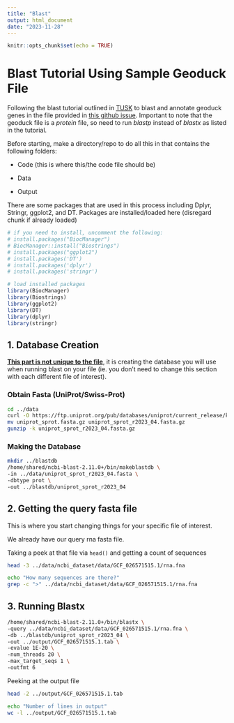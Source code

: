 ```yaml
---
title: "Blast"
output: html_document
date: "2023-11-28"
---
```


```r
knitr::opts_chunk$set(echo = TRUE)
```

# Blast Tutorial Using Sample Geoduck File

Following the blast tutorial outlined in [TUSK](https://robertslab.github.io/tusk/modules/04-blast.html) to blast and annotate geoduck genes in the file provided in [this github issue](https://github.com/RobertsLab/resources/issues/1710). Important to note that the geoduck file is a *protein* file, so need to run *blastp* instead of *blastx* as listed in the tutorial.

Before starting, make a directory/repo to do all this in that contains the following folders:

-   Code (this is where this/the code file should be)

-   Data

-   Output

There are some packages that are used in this process including Dplyr, Stringr, ggplot2, and DT. Packages are installed/loaded here (disregard chunk if already loaded)

```r

# if you need to install, uncomment the following: 
# install.packages("BiocManager")
# BiocManager::install("Biostrings")
# install.packages("ggplot2")
# install.packages('DT')
# install.packages('dplyr')
# install.packages('stringr')

# load installed packages
library(BiocManager)
library(Biostrings)
library(ggplot2)
library(DT)
library(dplyr)
library(stringr)


```

## 1. Database Creation

[**This part is not unique to the file**]{.underline}, it is creating the database you will use when running blast on your file (ie. you don't need to change this section with each different file of interest).

### Obtain Fasta (UniProt/Swiss-Prot)

```bash
cd ../data
curl -O https://ftp.uniprot.org/pub/databases/uniprot/current_release/knowledgebase/complete/uniprot_sprot.fasta.gz
mv uniprot_sprot.fasta.gz uniprot_sprot_r2023_04.fasta.gz
gunzip -k uniprot_sprot_r2023_04.fasta.gz
```

### Making the Database

```bash
mkdir ../blastdb
/home/shared/ncbi-blast-2.11.0+/bin/makeblastdb \
-in ../data/uniprot_sprot_r2023_04.fasta \
-dbtype prot \
-out ../blastdb/uniprot_sprot_r2023_04
```

## 2. Getting the query fasta file

This is where you start changing things for your specific file of interest.

We already have our query rna fasta file.

Taking a peek at that file via `head()` and getting a count of sequences

```bash

head -3 ../data/ncbi_dataset/data/GCF_026571515.1/rna.fna

```

```bash

echo "How many sequences are there?"
grep -c ">" ../data/ncbi_dataset/data/GCF_026571515.1/rna.fna

```

## 3. Running Blastx

```bash
/home/shared/ncbi-blast-2.11.0+/bin/blastx \
-query ../data/ncbi_dataset/data/GCF_026571515.1/rna.fna \
-db ../blastdb/uniprot_sprot_r2023_04 \
-out ../output/GCF_026571515.1.tab \
-evalue 1E-20 \
-num_threads 20 \
-max_target_seqs 1 \
-outfmt 6
```

Peeking at the output file

```bash
head -2 ../output/GCF_026571515.1.tab
```

```bash
echo "Number of lines in output"
wc -l ../output/GCF_026571515.1.tab
```

## 
